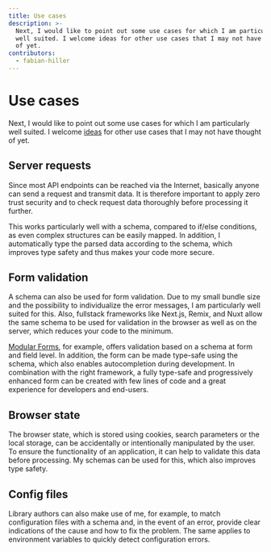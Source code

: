 ```yaml
---
title: Use cases
description: >-
  Next, I would like to point out some use cases for which I am particularly
  well suited. I welcome ideas for other use cases that I may not have thought
  of yet.
contributors:
  - fabian-hiller
---
```


# Use cases

Next, I would like to point out some use cases for which I am particularly well suited. I welcome [ideas](https://github.com/fabian-hiller/valibot/issues/new) for other use cases that I may not have thought of yet.

## Server requests

Since most API endpoints can be reached via the Internet, basically anyone can send a request and transmit data. It is therefore important to apply zero trust security and to check request data thoroughly before processing it further.

This works particularly well with a schema, compared to if/else conditions, as even complex structures can be easily mapped. In addition, I automatically type the parsed data according to the schema, which improves type safety and thus makes your code more secure.

## Form validation

A schema can also be used for form validation. Due to my small bundle size and the possibility to individualize the error messages, I am particularly well suited for this. Also, fullstack frameworks like Next.js, Remix, and Nuxt allow the same schema to be used for validation in the browser as well as on the server, which reduces your code to the minimum.

[Modular Forms](https://modularforms.dev/react/guides/validate-your-fields#schema-validation), for example, offers validation based on a schema at form and field level. In addition, the form can be made type-safe using the schema, which also enables autocompletion during development. In combination with the right framework, a fully type-safe and progressively enhanced form can be created with few lines of code and a great experience for developers and end-users.

## Browser state

The browser state, which is stored using cookies, search parameters or the local storage, can be accidentally or intentionally manipulated by the user. To ensure the functionality of an application, it can help to validate this data before processing. My schemas can be used for this, which also improves type safety.

## Config files

Library authors can also make use of me, for example, to match configuration files with a schema and, in the event of an error, provide clear indications of the cause and how to fix the problem. The same applies to environment variables to quickly detect configuration errors.
